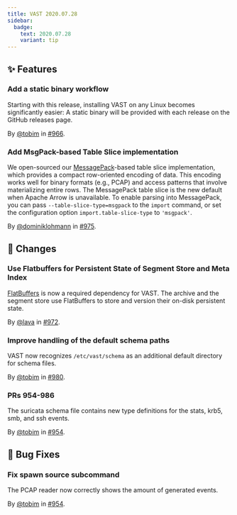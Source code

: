 ```yaml
---
title: VAST 2020.07.28
sidebar:
  badge:
    text: 2020.07.28
    variant: tip
---
```


## ✨ Features

### Add a static binary workflow

Starting with this release, installing VAST on any Linux becomes significantly
easier: A static binary will be provided with each release on the GitHub
releases page.

By [@tobim](https://github.com/tobim) in [#966](https://github.com/tenzir/tenzir/pull/966).

### Add MsgPack-based Table Slice implementation

We open-sourced our [MessagePack](http://msgpack.org)-based table slice
implementation, which provides a compact row-oriented encoding of data. This
encoding works well for binary formats (e.g., PCAP) and access patterns that
involve materializing entire rows. The MessagePack table slice is the new
default when Apache Arrow is unavailable. To enable parsing into MessagePack,
you can pass `--table-slice-type=msgpack` to the `import` command, or set the
configuration option `import.table-slice-type` to `'msgpack'`.

By [@dominiklohmann](https://github.com/dominiklohmann) in [#975](https://github.com/tenzir/tenzir/pull/975).

## 🔄 Changes

### Use Flatbuffers for Persistent State of Segment Store and Meta Index

[FlatBuffers](https://google.github.io/flatbuffers/) is now a required
 dependency for VAST. The archive and the segment store use FlatBuffers to store
 and version their on-disk persistent state.

By [@lava](https://github.com/lava) in [#972](https://github.com/tenzir/tenzir/pull/972).

### Improve handling of the default schema paths

VAST now recognizes `/etc/vast/schema` as an additional default directory for
schema files.

By [@tobim](https://github.com/tobim) in [#980](https://github.com/tenzir/tenzir/pull/980).

### PRs 954-986

The suricata schema file contains new type definitions for the stats, krb5, smb,
and ssh events.

By [@tobim](https://github.com/tobim) in [#954](https://github.com/tenzir/tenzir/pull/954).

## 🐛 Bug Fixes

### Fix spawn source subcommand

The PCAP reader now correctly shows the amount of generated events.

By [@tobim](https://github.com/tobim) in [#954](https://github.com/tenzir/tenzir/pull/954).